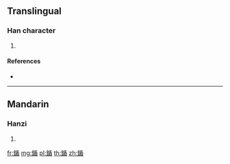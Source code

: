 {{character info/new}}
==Translingual==

===Han character===
{{Han char|rn=167|rad=金|as=09|sn=17|four=82164|canj=CHJU}}

# {{defn|Han|sort=金09}}

====References====
* {{Han ref|kx=1313.150|dkj=40608|dj=1814.100|hdz=64234.030|uh=934E|ud=37710|bh=EEEC|bd=61164}}

----

==Mandarin==

===Hanzi===
{{cmn-hanzi|pin=[[tú]] ([[tu2]])|wg=t'u<sup>2</sup>}}

# {{defn|lang=cmn|sort=金09}}

[[fr:鍎]]
[[mg:鍎]]
[[pl:鍎]]
[[th:鍎]]
[[zh:鍎]]